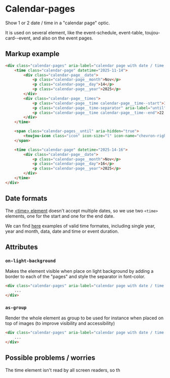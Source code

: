 # Calendar-pages

Show 1 or 2 date / time in a "calendar page" optic.

It is used on several element, like the event-schedule, event-table, toujou-card--event, and also on the event pages.

## Markup example
```html
<div class="calendar-pages" aria-label="calendar page with date / time information">
    <time class="calendar-page" datetime="2025-11-14">
        <div class="calendar-page__date">
            <p class="calendar-page__month">Nov</p>
            <p class="calendar-page__day">14</p>
            <p class="calendar-page__year">2025</p>
        </div>
        <div class="calendar-page__times">
            <p class="calendar-page__time calendar-page__time--start">12:30</p>
            <p class="calendar-page__time-separator" aria-label="until">-</p>
            <p class="calendar-page__time calendar-page__time--end">22:00</p>
        </div>
    </time>

    <span class="calendar-pages__until" aria-hidden="true">
        <toujou-icon class="icon" icon-size="l" icon-name="chevron-right" icon-color="background"></toujou-icon>
    </span>

    <time class="calendar-page" datetime="2025-14-16">
        <div class="calendar-page__date">
            <p class="calendar-page__month">Nov</p>
            <p class="calendar-page__day">16</p>
            <p class="calendar-page__year">2025</p>
        </div>
    </time>
</div>
```

## Date formats
The [&lt;time&gt; element](https://developer.mozilla.org/en-US/docs/Web/HTML/Element/time) doesn't accept multiple dates, so we use two `<time>` elements, one for the start and one for the end date.

We can find [here](https://developer.mozilla.org/en-US/docs/Web/HTML/Element/time#valid_datetime_values) examples of valid time formates, including single year, year and month, data, date and time or event duration.

## Attributes

### `on-light-background`
Makes the element visible when place on light background by adding a border to each of the "pages" and style the separator in font-color.
```html
<div class="calendar-pages" aria-label="calendar page with date / time information" on-light-background>
    ...
</div>
```

### `as-group`
Render the whole element as group to be used for instance when placed on top of images (to improve visibility and accessibility)
```html
<div class="calendar-pages" aria-label="calendar page with date / time information" as-group>
    ...
</div>
```

## Possible problems / worries
The time element isn't read by all screen readers, so th

